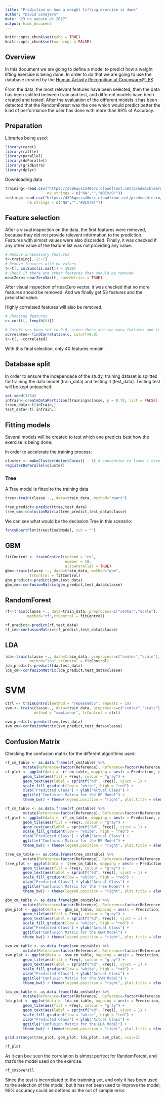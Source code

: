 ```yaml
---
title: "Prediction on how a weight lifting exercise is done"
author: "David Conejero"
date: "23 de agosto de 2017"
output: html_document
---
```


```r
knitr::opts_chunk$set(echo = TRUE)
knitr::opts_chunk$set(warnings = FALSE)
```


## Overview

In this document we are going to define a model to predict how a weight 
lifting exercise is being done. In order to do that we are going to use the database created by the [Human Activity Recognition at Groupware@LES](http://web.archive.org/web/20161224072740/http:/groupware.les.inf.puc-rio.br/har).

From the data, the most relevant features have been selected, then the data has been splitted between train and test, and different models have been created and tested. After the evaluation of the different models it has been detected that the RandomForest was the one which would predict better the kind of performance the user has done with more than 99% of Accuracy.

## Preparation

Libraries being used:

```r
library(caret)
library(rattle)
library(parallel)
library(doParallel)
library(gridExtra)
library(dplyr)
```

Downloading data

```r
training<-read.csv("https://d396qusza40orc.cloudfront.net/predmachlearn/pml-training.csv", 
                   na.strings = c("NA","","#DIV/0!"))
testing<-read.csv("https://d396qusza40orc.cloudfront.net/predmachlearn/pml-testing.csv",
          na.strings = c("NA","","#DIV/0!"))
```

## Feature selection

After a visual inspection on the data, the first features were removed, because they did not provide relevant information to the prediction. Features with almost values were also discarded.
Finally, it was checked if any other value of the feature list was not providing any value.

```r
# Remove unnecessary features
t<-training[,-1:-7]
# Remove features with no values
t<-t[, colSums(is.na(t)) < 1900]
# Check if there are other features that should be removed
nearZero<-nearZeroVar(t, saveMetrics = TRUE)

```

After visual inspection of nearZero vector, it was checked that no more features should be removed.
And we finally get 53 features and the predicted value.

Highly correlated features will also be removed.

```r
# Choosing features
c<-cor(t[,-length(t)])

# Cutoff has been set to 0.8, since there are too many features and it may be difficult to compute models
correlated<-findCorrelation(c, cutoff=0.8)
t<-t[, -correlated]

```

With this final selection, only 40 features remain.

## Database split

In order to ensure the independece of the study, training dataset is splitted for training the data model (train_data) and testing it (test_data). Testing test will be kept untouched.

```r
set.seed(1234)
inTrain<-createDataPartition(training$classe, p = 0.70, list = FALSE)
train_data<-t[inTrain,]
test_data<-t[-inTrain,]
```

## Fitting models

Several models will be created to test which one predicts best how the exercise is being done:

In order to accelerate the training process:

```r
cluster <- makeCluster(detectCores() - 1) # convention to leave 1 core for OS
registerDoParallel(cluster)
```

### Tree

A Tree model is fitted to the training data
```r
tree<-train(classe ~., data=train_data, method="rpart")

tree_predict<-predict(tree,test_data)
tree_cm<-confusionMatrix(tree_predict,test_data$classe)
```

We can see what would be the decission Tree in this scenario:

```r
fancyRpartPlot(tree$finalModel, sub = "")
```


## GBM

```r
fitControl <- trainControl(method = "cv",
                           number = 10,
                           allowParallel = TRUE)
gbm<-train(classe ~., data=train_data, method="gbm", 
           trControl = fitControl)
gbm_predict<-predict(gbm,test_data)
gbm_cm<-confusionMatrix(gbm_predict,test_data$classe)
```


## RandomForest

```r

rf<-train(classe ~., data=train_data, preprocess=c("center","scale"), 
          method="rf",trControl = fitControl)

rf_predict<-predict(rf,test_data)
rf_cm<-confusionMatrix(rf_predict,test_data$classe)

```

## LDA

```r
lda<-train(classe ~., data=train_data, preprocess=c("center","scale"),
           method="lda",trControl = fitControl)
lda_predict<-predict(lda,test_data)
lda_cm<-confusionMatrix(lda_predict,test_data$classe)
```

# SVM

```r
ctrl <- trainControl(method = "repeatedcv", repeats = 10)
svm <- train(classe~., data=train_data, preprocess=c("center","scale"), 
             method = "svmLinear", trControl = ctrl)

svm_predict<-predict(svm,test_data)
svm_cm<-confusionMatrix(svm_predict,test_data$classe)
```

## Confusion Matrix

Checking the confusion matrix for the different algorithms used:

```r
rf_cm_table <- as.data.frame(rf_cm$table) %>% 
        mutate(Reference=factor(Reference), Reference=factor(Reference, rev(levels(Reference))))
rf_plot <- ggplot(data =  rf_cm_table, mapping = aes(x = Prediction, y = Reference)) +
        geom_tile(aes(fill = Freq), colour = "gray") +
        geom_text(aes(label = sprintf("%d", Freq)), vjust = 1) +
        scale_fill_gradient(low = "white", high = "red") +
        xlab("Predicted Class") + ylab("Actual Class") + 
        ggtitle("Confusion Matrix for the RF Model") +
        theme_bw() + theme(legend.position = "right", plot.title = element_text(hjust = 0.5))

rf_cm_table <- as.data.frame(rf_cm$table) %>% 
        mutate(Reference=factor(Reference), Reference=factor(Reference, rev(levels(Reference))))
rf_plot <- ggplot(data =  rf_cm_table, mapping = aes(x = Prediction, y = Reference)) +
        geom_tile(aes(fill = Freq), colour = "gray") +
        geom_text(aes(label = sprintf("%d", Freq)), vjust = 1) +
        scale_fill_gradient(low = "white", high = "red") +
        xlab("Predicted Class") + ylab("Actual Class") + 
        ggtitle("Confusion Matrix for the RF Model") +
        theme_bw() + theme(legend.position = "right", plot.title = element_text(hjust = 0.5))

tree_cm_table <- as.data.frame(tree_cm$table) %>% 
        mutate(Reference=factor(Reference), Reference=factor(Reference, rev(levels(Reference))))
tree_plot <- ggplot(data =  tree_cm_table, mapping = aes(x = Prediction, y = Reference)) +
        geom_tile(aes(fill = Freq), colour = "gray") +
        geom_text(aes(label = sprintf("%d", Freq)), vjust = 1) +
        scale_fill_gradient(low = "white", high = "red") +
        xlab("Predicted Class") + ylab("Actual Class") + 
        ggtitle("Confusion Matrix for the Tree Model") +
        theme_bw() + theme(legend.position = "right", plot.title = element_text(hjust = 0.5))

gbm_cm_table <- as.data.frame(gbm_cm$table) %>% 
        mutate(Reference=factor(Reference), Reference=factor(Reference, rev(levels(Reference))))
gbm_plot <- ggplot(data =  gbm_cm_table, mapping = aes(x = Prediction, y = Reference)) +
        geom_tile(aes(fill = Freq), colour = "gray") +
        geom_text(aes(label = sprintf("%d", Freq)), vjust = 1) +
        scale_fill_gradient(low = "white", high = "red") +
        xlab("Predicted Class") + ylab("Actual Class") + 
        ggtitle("Confusion Matrix for the GBM Model") +
        theme_bw() + theme(legend.position = "right", plot.title = element_text(hjust = 0.5))

svm_cm_table <- as.data.frame(svm_cm$table) %>% 
        mutate(Reference=factor(Reference), Reference=factor(Reference, rev(levels(Reference))))
svm_plot <- ggplot(data =  svm_cm_table, mapping = aes(x = Prediction, y = Reference)) +
        geom_tile(aes(fill = Freq), colour = "gray") +
        geom_text(aes(label = sprintf("%d", Freq)), vjust = 1) +
        scale_fill_gradient(low = "white", high = "red") +
        xlab("Predicted Class") + ylab("Actual Class") + 
        ggtitle("Confusion Matrix for the SVM Model") +
        theme_bw() + theme(legend.position = "right", plot.title = element_text(hjust = 0.5))

lda_cm_table <- as.data.frame(lda_cm$table) %>% 
        mutate(Reference=factor(Reference), Reference=factor(Reference, rev(levels(Reference))))
lda_plot <- ggplot(data =  lda_cm_table, mapping = aes(x = Prediction, y = Reference)) +
        geom_tile(aes(fill = Freq), colour = "gray") +
        geom_text(aes(label = sprintf("%d", Freq)), vjust = 1) +
        scale_fill_gradient(low = "white", high = "red") +
        xlab("Predicted Class") + ylab("Actual Class") + 
        ggtitle("Confusion Matrix for the LDA Model") +
        theme_bw() + theme(legend.position = "right", plot.title = element_text(hjust = 0.5))

grid.arrange(tree_plot, gbm_plot, lda_plot, svm_plot, ncol=2)

```

```r
rf_plot
```

As it can bee seen the correlation is almost perfect for RandomForest, and that's the model used on the exercise.

```r

rf_cm$overall

```

Since the test is incorrelated to the trainning set, and only it has been used to the selection of the model, but it has not been used to improve the model, 99% accuracy could be defined as the out of sample error.

